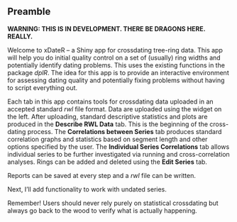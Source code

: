 ## Preamble

**WARNING: THIS IS IN DEVELOPMENT. THERE BE DRAGONS HERE. REALLY.**

Welcome to xDateR -- a Shiny app for crossdating tree-ring data. This app will help you do initial quality control on a set of (usually) ring widths and potentially identify dating problems. This uses the existing functions in the package *dplR*.  The idea for this app is to provide an interactive environment for assessing dating quality and potentially fixing problems without having to script everything out.

Each tab in this app contains tools for crossdating data uploaded in an accepted standard *rwl* file format. Data are uploaded using the widget on the left. After uploading, standard descriptive statistics and plots are produced in the **Describe RWL Data** tab. This is the beginning of the cross-dating process. The **Correlations between Series** tab produces standard correlation graphs and statistics based on segment length and other options specified by the user. The **Individual Series Correlations** tab allows individual series to be further investigated via running and cross-correlation analyses. Rings can be added and deleted using the **Edit Series** tab.

Reports can be saved at every step and a *rwl* file can be written. 

Next, I'll add functionality to work with undated series.

Remember! Users should never rely purely on statistical crossdating but always go back to the wood to verify what is actually happening. 
